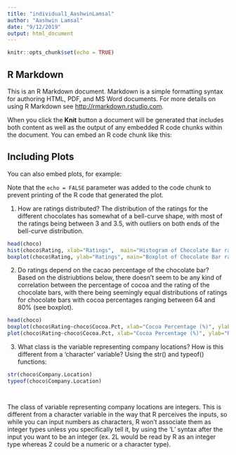 ```yaml
---
title: "individual1_AashwinLamsal"
author: "Aashwin Lamsal"
date: "9/12/2019"
output: html_document
---
```


```r
knitr::opts_chunk$set(echo = TRUE)
```

## R Markdown

This is an R Markdown document. Markdown is a simple formatting syntax for authoring HTML, PDF, and MS Word documents. For more details on using R Markdown see <http://rmarkdown.rstudio.com>.

When you click the **Knit** button a document will be generated that includes both content as well as the output of any embedded R code chunks within the document. You can embed an R code chunk like this:


## Including Plots

You can also embed plots, for example:


Note that the `echo = FALSE` parameter was added to the code chunk to prevent printing of the R code that generated the plot.

1. How are ratings distributed?
The distribution of the ratings for the different chocolates has somewhat of a bell-curve shape, with most of the ratings being between 3 and 3.5, with outliers on both ends of the bell-curve distribution.


```r
head(choco)
hist(choco$Rating, xlab="Ratings",  main="Histogram of Chocolate Bar ratings")
boxplot(choco$Rating, ylab="Ratings", main="Boxplot of Chocolate Bar ratings")
```

2. Do ratings depend on the cacao percentage of the chocolate bar?
Based on the distriubtions below, there doesn't seem to be any kind of correlation between the percentage of cocoa and the rating of the chocolate bars, with there being seemingly equal distributions of ratings for chocolate bars with cocoa percentages ranging between 64 and 80% (see boxplot).
```r
head(choco)
boxplot(choco$Rating~choco$Cocoa.Pct, xlab="Cocoa Percentage (%)", ylab="Rating", main="Boxplot of Chocolate Bar Ratings vs. Cocoa Percentage")
plot(choco$Rating~choco$Cocoa.Pct, xlab="Cocoa Percentage (%)", ylab="Rating", main="Scatter Plot of Chocolate Bar Ratings vs. Cocoa Percentage")
```


3. What class is the variable representing company locations? How is this different from a 'character' variable?
Using the str() and typeof() functions:
```r
str(choco$Company.Location)
typeof(choco$Company.Location)




```
The class of variable representing company locations are integers. This is different from a character variable in the way that R perceives the inputs, so while you can input numbers as characters, R won't associate them as integer types unless you specifically tell it, by using the 'L' syntax after the input you want to be an integer (ex. 2L would be read by R as an integer type whereas 2 could be a numeric or a character type).



